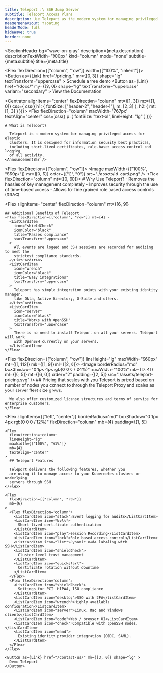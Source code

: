 ```yaml
---
title: Teleport :\ SSH Jump Server
subtitle: Teleport Access Plane
description: Use Teleport as the modern system for managing privileged access to elastic server clusters.
headerBehaviour: floating
headerMode: full
hideWave: true
border: none
---
```




<SectionHeader
  bg="wave-on-gray"
  description={meta.description}
  descriptionTextWidth="900px"
  kind="column"
  mode="none"
  subtitle={meta.subtitle}
  title={meta.title}
>
  <Flex flexDirection={["column", "row"]} width={["100%", "inherit"]}>
    <Button
      as={Link}
      href="/pricing/"
      mr={[0, 3]}
      shape="lg"
      textTransform="uppercase"
    >
      Schedule a free demo
    </Button>
    <Button
      as={Link}
      href="/docs/"
      my={[3, 0]}
      shape="lg"
      textTransform="uppercase"
      variant="secondary"
    >
      View the Documentation
    </Button>
  </Flex>
</SectionHeader>

<Centrator alignItems="center" flexDirection="column" mt={[1, 3]} mx={[1, 0]}  css={
  css({
      h1: { fontSize: ["header-2", "header-1"], m: [2, 3] },
      h2: { mt: [1, 3] }
    })}>
  <Flex
    flexDirection="column"
    maxWidth="767px"
    textAlign="center"
    css={css({
      p: { fontSize: "text-xl", lineHeight: "lg" }
    })}
  >
    # What is Teleport?

      Teleport is a modern system for managing privileged access for elastic
      clusters. It is designed for information security best practices,
      including short-lived certificates, role-based access control and logging
      of all activity.
    <AnnouncementBar />
  </Flex>

  <Flex flexDirection={["column", "row"]}>
    <Image
      maxWidth={["100%", "559px"]}
      mr={[0, 5]}
      order={["2", "0"]}
      src="./assets/id-card.png"
    />
    <Flex flexDirection="column" mt={[0, 90]}>
      # Why Use Teleport? 
      - Removes the hassles of key management completely 
      - Improves security through the use of time-based access 
      - Allows for fine grained role based access controls (RBAC)
    </Flex>
  </Flex>

  <Flex
    alignItems="center"
    flexDirection="column"
    mt={[6, 9]}
  >
    ## Additional Benefits of Teleport
    <Flex flexDirection={["column", "row"]} mt={4} >
      <ListCardItem
        icon="shieldCheck"
        iconColor="black"
        title="Passes compliance"
        textTransform="uppercase"
      >
        All events are logged and SSH sessions are recorded for auditing to meet the
        strictest compliance standards.
      </ListCardItem>
      <ListCardItem
        icon="wrench"
        iconColor="black"
        title="Easy integrations"
        textTransform="uppercase"
      >
        Teleport has simple integration points with your existing identity manager,
        like Okta, Active Directory, G-Suite and others.
      </ListCardItem>
      <ListCardItem
        icon="server"
        iconColor="black"
        title="Works with OpenSSH"
        textTransform="uppercase"
      >
        There is no need to install Teleport on all your servers. Teleport will work
        with OpenSSH currently on your servers.
      </ListCardItem>
    </Flex>
  </Flex>

  <Flex flexDirection={["column", "row"]} lineHeight="lg" maxWidth="960px" mt={[1, 112]} mb={[1, 9]} ml={[2, 0]}>
    <Image
      borderRadius="md"
      boxShadow="0 1px 4px rgb(0 0 0 / 24%)"
      maxWidth="100%"
      mb={[7, 4]}
      ml={[0, 5]}
      mt={[6, 0]}
      order="2"
      padding={[2, 5]}
      src="./assets/teleport-pricing.svg"
    />
    <Flex flexDirection="column">
    ## Pricing that scales with you
      Teleport is priced based on number of nodes you connect to through the
      Teleport Proxy and scales as your server fleet size grows.

      We also offer customized license structures and terms of service for enterprise customers.
    </Flex>
  </Flex>
  
  <Flex
    alignItems={["left", "center"]}
    borderRadius="md"
    boxShadow="0 1px 4px rgb(0 0 0 / 12%)"
    flexDirection="column"
    mb={4}
    padding={[1, 5]}
  >
    <Flex
      flexDirection="column"
      lineHeight="lg"
      maxWidth={["100%", "61%"]}
      mb={4}
      textAlign="center"
    >
      ## Teleport Features 
      
      Teleport delivers the following features, whether you
      are using it to manage access to your Kubernetes clusters or underlying
      servers through SSH
    </Flex>

    <Flex
      flexDirection={["column", "row"]}
      mb={6}
    >
      <Flex flexDirection="column">
        <ListCardItem icon="stack">Event logging for audits</ListCardItem>
        <ListCardItem icon="bolt">
          Short-lived certificate authentication
        </ListCardItem>
        <ListCardItem icon="play">Session Recording</ListCardItem>
        <ListCardItem icon="lock">Role based access control</ListCardItem>
        <ListCardItem icon="list">Dynamic node labeling with SSH</ListCardItem>
        <ListCardItem icon="shieldCheck">
          Cluster level trust management
        </ListCardItem>
        <ListCardItem icon="quickstart">
          Certificate rotation without downtime
        </ListCardItem>
      </Flex>
      <Flex flexDirection="column">
        <ListCardItem icon="shieldCheck">
          Settings for PCI, HIPAA, ISO compliance
        </ListCardItem>
        <ListCardItem icon="desktop">SSO with 2FA</ListCardItem>
        <ListCardItem icon="wrench">Highly available configuration</ListCardItem>
        <ListCardItem icon="server">Linux, Mac and Windows clients</ListCardItem>
        <ListCardItem icon="code">Web / browser UI</ListCardItem>
        <ListCardItem icon="check">Compatible with OpenSSH nodes.</ListCardItem>
        <ListCardItem icon="wand">
          Existing identity provider integration (OIDC, SAML).
        </ListCardItem>
      </Flex>
    </Flex>

    <Button as={Link} href="/contact-us/" mb={[3, 0]} shape="lg" >
      Demo Teleport
    </Button>
  </Flex>

  <GridDisplay bg="waveLight" cardStyle="productCard">
    <ProductCard
      src="../../sharedAssets/images/server.svg"
      description="For SSH servers behind NAT in multiple environments."
      href="/ssh-server-access/"
      title="Server Access"
    />
    <ProductCard
      src="../../sharedAssets/images/kubernetes.svg"
      description="For Kubernetes clusters behind NAT in multiple environments."
      href="/kubernetes-access/"
      title="Kubernetes Access"
    />
    <ProductCard
      src="../../sharedAssets/images/application.svg"
      description="For web applications behind NAT in multiple environments."
      href="/application-access/"
      title="Application Access"
    />
    <ProductCard
      src="../../sharedAssets/images/database.svg"
      description="For databases behind NAT in multiple environments."
      href="/database-access/"
      title="Database Access"
    />
    <ProductCard 
      title="Desktop Access" 
      src="../../sharedAssets/images/desktop.svg" 
      href="/desktop-access" 
      description="For Windows servers & desktops in multiple environments."/>
  </GridDisplay>
</Centrator>

 <Box pt={5} pb={100}>
    <AnnouncementBar type="case" rows={CompactClients} />
  </Box>
  
<CookieBanner />
<TryTeleport />